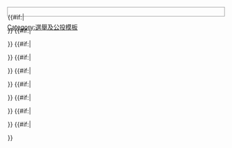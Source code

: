 <includeonly><div style="position:relative; width:{{{boxwidth|500}}}px; height:20px; border:1px solid #999">
<div style="position:absolute; width:{{{boxwidth|500}}}px; height:20px; text-align:center; z-index:10">{{{divisionname|}}}</div>
<div style="position:absolute; left:{{#expr:floor({{{boxwidth|500}}}*(0)/{{{total|500}}})}}px; width:{{#expr:floor({{{boxwidth|500}}}*{{{party1|{{if:{{{boxwidth}}}|{{#expr:floor({{{boxwidth}}}/2)}}|250}}}}}/{{{total|{{{boxwidth|500}}}}}})}}px; background:{{{hex|{{{partycolor1|#CCCCCC}}}}}}; height:20px"></div>
{{#if:{{{party2|}}}|<div style="position:absolute; left:{{#expr:floor({{{boxwidth|500}}}*({{{party1|{{if:{{{boxwidth}}}|{{#expr:floor({{{boxwidth}}}/2)}}|250}}}}})/{{{total|{{{boxwidth|500}}}}}})}}px; width:{{#expr:floor({{{boxwidth|500}}}*{{{party2|{{if:{{{boxwidth}}}|{{#expr:floor({{{boxwidth}}}/2)}}|250}}}}}/{{{total|{{{boxwidth|500}}}}}})}}px; background:{{{hex|{{{partycolor2|#EEEEEE}}}}}}; height:20px"></div>}}
{{#if:{{{party3|}}}|<div style="position:absolute; left:{{#expr:floor({{{boxwidth|500}}}*({{{party1|{{if:{{{boxwidth}}}|{{#expr:floor({{{boxwidth}}}/2)}}|250}}}}}+{{{party2|{{if:{{{boxwidth}}}|{{#expr:floor({{{boxwidth}}}/2)}}|250}}}}})/{{{total|{{{boxwidth|500}}}}}})}}px; width:{{#expr:floor({{{boxwidth|500}}}*{{{party3|{{if:{{{boxwidth}}}|{{#expr:floor({{{boxwidth}}}/2)}}|250}}}}}/{{{total|{{{boxwidth|500}}}}}})}}px; background:{{{hex|{{{partycolor3|#CCCCCC}}}}}}; height:20px"></div>}}
{{#if:{{{party4|}}}|<div style="position:absolute; left: {{#expr:floor({{{boxwidth|500}}}*({{{party1|{{if:{{{boxwidth}}}|{{#expr:floor({{{boxwidth}}}/2)}}|250}}}}}+{{{party2|{{if:{{{boxwidth}}}|{{#expr:floor({{{boxwidth}}}/2)}}|250}}}}}+{{{party3|{{if:{{{boxwidth}}}|{{#expr:floor({{{boxwidth}}}/2)}}|250}}}}})/{{{total|{{{boxwidth|500}}}}}})}}px; width:{{#expr:floor({{{boxwidth|500}}}*{{{party4|{{if:{{{boxwidth}}}|{{#expr:floor({{{boxwidth}}}/2)}}|250}}}}}/{{{total|{{{boxwidth|500}}}}}})}}px; background:{{{hex|{{{partycolor4|#EEEEEE}}}}}}; height:20px"></div>}}
{{#if:{{{party5|}}}|<div style="position:absolute; left: {{#expr:floor({{{boxwidth|500}}}*({{{party1|{{if:{{{boxwidth}}}|{{#expr:floor({{{boxwidth}}}/2)}}|250}}}}}+{{{party2|{{if:{{{boxwidth}}}|{{#expr:floor({{{boxwidth}}}/2)}}|250}}}}}+{{{party3|{{if:{{{boxwidth}}}|{{#expr:floor({{{boxwidth}}}/2)}}|250}}}}}+{{{party4|{{if:{{{boxwidth}}}|{{#expr:floor({{{boxwidth}}}/2)}}|250}}}}})/{{{total|{{{boxwidth|500}}}}}})}}px; width:{{#expr:floor({{{boxwidth|500}}}*{{{party5|{{if:{{{boxwidth}}}|{{#expr:floor({{{boxwidth}}}/2)}}|250}}}}}/{{{total|{{{boxwidth|500}}}}}})}}px; background:{{{hex|{{{partycolor5|#CCCCCC}}}}}}; height:20px"></div>}}
{{#if:{{{party6|}}}|<div style="position:absolute; left: {{#expr:floor({{{boxwidth|500}}}*({{{party1|{{if:{{{boxwidth}}}|{{#expr:floor({{{boxwidth}}}/2)}}|250}}}}}+{{{party2|{{if:{{{boxwidth}}}|{{#expr:floor({{{boxwidth}}}/2)}}|250}}}}}+{{{party3|{{if:{{{boxwidth}}}|{{#expr:floor({{{boxwidth}}}/2)}}|250}}}}}+{{{party4|{{if:{{{boxwidth}}}|{{#expr:floor({{{boxwidth}}}/2)}}|250}}}}}+{{{party5|{{if:{{{boxwidth}}}|{{#expr:floor({{{boxwidth}}}/2)}}|250}}}}})/{{{total|{{{boxwidth|500}}}}}})}}px; width:{{#expr:floor({{{boxwidth|500}}}*{{{party6|{{if:{{{boxwidth}}}|{{#expr:floor({{{boxwidth}}}/2)}}|250}}}}}/{{{total|{{{boxwidth|500}}}}}})}}px; background:{{{hex|{{{partycolor6|#EEEEEE}}}}}}; height:20px"></div>}}
{{#if:{{{party7|}}}|<div style="position:absolute; left: {{#expr:floor({{{boxwidth|500}}}*({{{party1|{{if:{{{boxwidth}}}|{{#expr:floor({{{boxwidth}}}/2)}}|250}}}}}+{{{party2|{{if:{{{boxwidth}}}|{{#expr:floor({{{boxwidth}}}/2)}}|250}}}}}+{{{party3|{{if:{{{boxwidth}}}|{{#expr:floor({{{boxwidth}}}/2)}}|250}}}}}+{{{party4|{{if:{{{boxwidth}}}|{{#expr:floor({{{boxwidth}}}/2)}}|250}}}}}+{{{party5|{{if:{{{boxwidth}}}|{{#expr:floor({{{boxwidth}}}/2)}}|250}}}}}+{{{party6|{{if:{{{boxwidth}}}|{{#expr:floor({{{boxwidth}}}/2)}}|250}}}}})/{{{total|{{{boxwidth|500}}}}}})}}px; width:{{#expr:floor({{{boxwidth|500}}}*{{{party7|{{if:{{{boxwidth}}}|{{#expr:floor({{{boxwidth}}}/2)}}|250}}}}}/{{{total|{{{boxwidth|500}}}}}})}}px; background:{{{hex|{{{partycolor7|#CCCCCC}}}}}}; height:20px"></div>}}
{{#if:{{{party8|}}}|<div style="position:absolute; left: {{#expr:floor({{{boxwidth|500}}}*({{{party1|{{if:{{{boxwidth}}}|{{#expr:floor({{{boxwidth}}}/2)}}|250}}}}}+{{{party2|{{if:{{{boxwidth}}}|{{#expr:floor({{{boxwidth}}}/2)}}|250}}}}}+{{{party3|{{if:{{{boxwidth}}}|{{#expr:floor({{{boxwidth}}}/2)}}|250}}}}}+{{{party4|{{if:{{{boxwidth}}}|{{#expr:floor({{{boxwidth}}}/2)}}|250}}}}}+{{{party5|{{if:{{{boxwidth}}}|{{#expr:floor({{{boxwidth}}}/2)}}|250}}}}}+{{{party6|{{if:{{{boxwidth}}}|{{#expr:floor({{{boxwidth}}}/2)}}|250}}}}}+{{{party7|{{if:{{{boxwidth}}}|{{#expr:floor({{{boxwidth}}}/2)}}|250}}}}})/{{{total|{{{boxwidth|500}}}}}})}}px; width:{{#expr:floor({{{boxwidth|500}}}*{{{party8|{{if:{{{boxwidth}}}|{{#expr:floor({{{boxwidth}}}/2)}}|250}}}}}/{{{total|{{{boxwidth|500}}}}}})}}px; background:{{{hex|{{{partycolor8|#EEEEEE}}}}}}; height:20px"></div>}}
{{#if:{{{party9|}}}|<div style="position:absolute; left: {{#expr:floor({{{boxwidth|500}}}*({{{party1|{{if:{{{boxwidth}}}|{{#expr:floor({{{boxwidth}}}/2)}}|250}}}}}+{{{party2|{{if:{{{boxwidth}}}|{{#expr:floor({{{boxwidth}}}/2)}}|250}}}}}+{{{party3|{{if:{{{boxwidth}}}|{{#expr:floor({{{boxwidth}}}/2)}}|250}}}}}+{{{party4|{{if:{{{boxwidth}}}|{{#expr:floor({{{boxwidth}}}/2)}}|250}}}}}+{{{party5|{{if:{{{boxwidth}}}|{{#expr:floor({{{boxwidth}}}/2)}}|250}}}}}+{{{party6|{{if:{{{boxwidth}}}|{{#expr:floor({{{boxwidth}}}/2)}}|250}}}}}+{{{party7|{{if:{{{boxwidth}}}|{{#expr:floor({{{boxwidth}}}/2)}}|250}}}}}+{{{party8|{{if:{{{boxwidth}}}|{{#expr:floor({{{boxwidth}}}/2)}}|250}}}}})/{{{total|{{{boxwidth|500}}}}}})}}px; width:{{#expr:floor({{{boxwidth|500}}}*{{{party9|{{if:{{{boxwidth}}}|{{#expr:floor({{{boxwidth}}}/2)}}|250}}}}}/{{{total|{{{boxwidth|500}}}}}})}}px; background:{{{hex|{{{partycolor9|#CCCCCC}}}}}}; height:20px"></div>}}
{{#if:{{{party10|}}}|<div style="position:absolute; left: {{#expr:floor({{{boxwidth|500}}}*({{{party1|{{if:{{{boxwidth}}}|{{#expr:floor({{{boxwidth}}}/2)}}|250}}}}}+{{{party2|{{if:{{{boxwidth}}}|{{#expr:floor({{{boxwidth}}}/2)}}|250}}}}}+{{{party3|{{if:{{{boxwidth}}}|{{#expr:floor({{{boxwidth}}}/2)}}|250}}}}}+{{{party4|{{if:{{{boxwidth}}}|{{#expr:floor({{{boxwidth}}}/2)}}|250}}}}}+{{{party5|{{if:{{{boxwidth}}}|{{#expr:floor({{{boxwidth}}}/2)}}|250}}}}}+{{{party6|{{if:{{{boxwidth}}}|{{#expr:floor({{{boxwidth}}}/2)}}|250}}}}}+{{{party7|{{if:{{{boxwidth}}}|{{#expr:floor({{{boxwidth}}}/2)}}|250}}}}}+{{{party8|{{if:{{{boxwidth}}}|{{#expr:floor({{{boxwidth}}}/2)}}|250}}}}}+{{{party9|{{if:{{{boxwidth}}}|{{#expr:floor({{{boxwidth}}}/2)}}|250}}}}})/{{{total|{{{boxwidth|500}}}}}})}}px; width:{{#expr:floor({{{boxwidth|500}}}*{{{party10|{{if:{{{boxwidth}}}|{{#expr:floor({{{boxwidth}}}/2)}}|250}}}}}/{{{total|{{{boxwidth|500}}}}}})}}px; background: {{{hex|{{{partycolor10|#EEEEEE}}}}}}; height:20px"></div>}}</div></includeonly><noinclude>
{{Documentation}}
[[Category:選舉及公投模板]]
</noinclude>